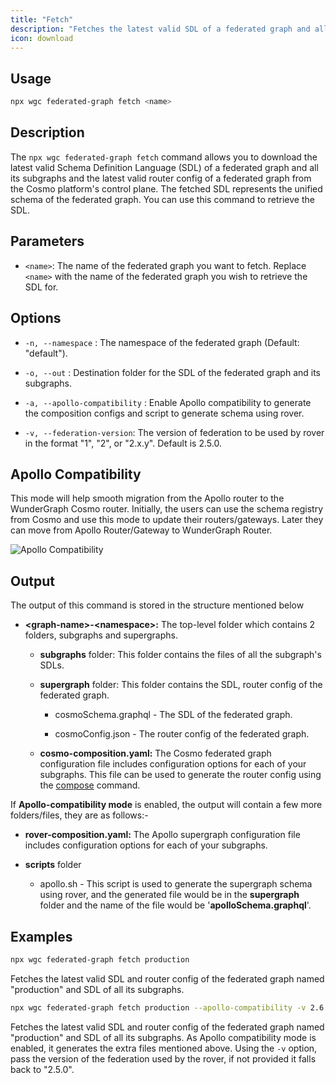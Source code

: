 ```yaml
---
title: "Fetch"
description: "Fetches the latest valid SDL of a federated graph and all its subgraphs and the latest valid router config of a federated graph."
icon: download
---
```


## Usage

```bash
npx wgc federated-graph fetch <name>
```

## Description

The `npx wgc federated-graph fetch` command allows you to download the latest valid Schema Definition Language (SDL) of a federated graph and all its subgraphs and the latest valid router config of a federated graph from the Cosmo platform's control plane. The fetched SDL represents the unified schema of the federated graph. You can use this command to retrieve the SDL.

## Parameters

- `<name>`: The name of the federated graph you want to fetch. Replace `<name>` with the name of the federated graph you wish to retrieve the SDL for.

## Options

- `-n, --namespace` : The namespace of the federated graph (Default: "default").

- `-o, --out` : Destination folder for the SDL of the federated graph and its subgraphs.

- `-a, --apollo-compatibility` : Enable Apollo compatibility to generate the composition configs and script to generate schema using rover.

- `-v, --federation-version`: The version of federation to be used by rover in the format "1", "2", or "2.x.y". Default is 2.5.0.

## Apollo Compatibility

This mode will help smooth migration from the Apollo router to the WunderGraph Cosmo router. Initially, the users can use the schema registry from Cosmo and use this mode to update their routers/gateways. Later they can move from Apollo Router/Gateway to WunderGraph Router.

<Frame caption="Apollo Compatibility mode">
  <img src="/images/image-6.png" alt="Apollo Compatibility" />
</Frame>

## Output

The output of this command is stored in the structure mentioned below

- **\<graph-name>-\<namespace>:** The top-level folder which contains 2 folders, subgraphs and supergraphs.

  - **subgraphs** folder: This folder contains the files of all the subgraph's SDLs.

  - **supergraph** folder: This folder contains the SDL, router config of the federated graph.

    - cosmoSchema.graphql - The SDL of the federated graph.

    - cosmoConfig.json - The router config of the federated graph.

  - **cosmo-composition.yaml:** The Cosmo federated graph configuration file includes configuration options for each of your subgraphs. This file can be used to generate the router config using the [compose](/cli/router/compose) command.

If **Apollo-compatibility mode** is enabled, the output will contain a few more folders/files, they are as follows:-

- **rover-composition.yaml:** The Apollo supergraph configuration file includes configuration options for each of your subgraphs.

- **scripts** folder

  - apollo.sh - This script is used to generate the supergraph schema using rover, and the generated file would be in the **supergraph** folder and the name of the file would be '**apolloSchema.graphql**'.

## Examples

```bash
npx wgc federated-graph fetch production
```

Fetches the latest valid SDL and router config of the federated graph named "production" and SDL of all its subgraphs.

```bash
npx wgc federated-graph fetch production --apollo-compatibility -v 2.6.1
```

Fetches the latest valid SDL and router config of the federated graph named "production" and SDL of all its subgraphs. As Apollo compatibility mode is enabled, it generates the extra files mentioned above. Using the `-v` option, pass the version of the federation used by the rover, if not provided it falls back to "2.5.0".
